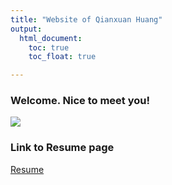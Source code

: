```yaml
---
title: "Website of Qianxuan Huang"
output: 
  html_document:
    toc: true
    toc_float: true

---
```


### Welcome. Nice to meet you!

![](https://github.com/Qianxuan-Huang/qianxuan_huang.github.io)


### Link to Resume page
[Resume](Resume.html)